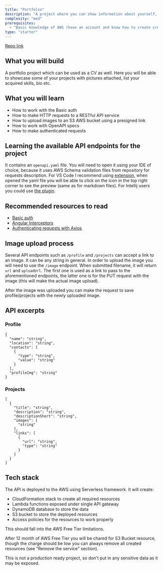 ```yaml
---
title: "Portfolio"
description: "A project where you can show information about yourself, showcase your projects and use it as a portfolio/CV website. API endpoints require authentication for editing the data. It features skills, educations, projects, image upload."
complexity: "med"
prerequisites:
  - "Basic knowledge of AWS (have an account and know how to create creds for AWS CLI)"
type: "starter"
---
```


[Repo link](https://github.com/gultyaev/aws-profile-go)

## What you will build

A portfolio project which can be used as a CV as well. Here you will be able to showcase some of your projects with pictures attached, list your acquired skills, bio etc.

## What you will learn

- How to work with the Basic auth
- How to make HTTP requests to a RESTful API service
- How to upload images to an S3 AWS bucket using a presigned link
- How to work with OpenAPI specs
- How to make authenticated requests

## Learning the available API endpoints for the project

It contains an `openapi.yaml` file. You will need to open it using your IDE of choice, because it uses AWS Schema validation files from repository for requests description.
For VS Code I recommend using [extension](https://marketplace.visualstudio.com/items?itemName=42Crunch.vscode-openapi), when opened the yaml file you will be able to click
on the icon in the top right corner to see the preview (same as for markdown files).
For Intellij users you could use [the plugin](https://plugins.jetbrains.com/plugin/14394-openapi-specifications).

## Recommended resources to read

- [Basic auth](https://www.twilio.com/docs/glossary/what-is-basic-authentication)
- [Angular Interceptors](https://angular.io/guide/http#setting-default-headers)
- [Authenticating requests with Axios](https://stackoverflow.com/a/47851585/8144405)

## Image upload process

Several API endpoints such as `/profile` and `/projects` can accept a link to an image. It can be any string in general.
In order to upload the image you will need to use the `/image` endpoint. When submitted filename, it will return `url` and `uploadUrl`.
The first one is used as a link to pass to the aforementioned endpoints, the latter one is for the PUT request with the image (this will make the actual image upload).

After the image was uploaded you can make the request to save profile/projects with the newly uploaded image.

## API excerpts

### Profile

```
{
  "name": "string",
  "location": "string",
  "contacts": [
    {
      "type": "string",
      "value": "string"
    }
  ],
  "profileImg": "string"
}
```

### Projects

```
[
  {
    "title": "string",
    "description": "string",
    "descriptionShort": "string",
    "images": [
      "string"
    ],
    "links": [
      {
        "url": "string",
        "type": "string"
      }
    ]
  }
]
```

## Tech stack

The API is deployed to the AWS using Serverless framework. It will create:

- CloudFormation stack to create all required resources
- Lambda functions exposed under single API gateway
- DynamoDB database to store the data
- S3 bucket to store the deployed resources
- Access policies for the resources to work properly

This should fall into the AWS Free Tier limitations.

After 12 month of AWS Free Tier you will be chared for S3 Bucket resource, though the charge should be low you can always remove all created resources (see "Remove the service" section).

This is not a production ready project, so don't put in any sensitive data as it may be exposed.
